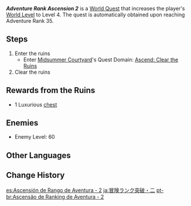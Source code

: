 {{Quest Infobox
|id            = 25003; 25005; 25007
|type          = World
|group         = Ascension
|requirement   = Reach [[Adventure Rank]] 35
|startLocation = [[Starsnatch Cliff]], [[Mondstadt]]
|region        = Mondstadt
|area          = Starfell Valley
|subarea       = Starsnatch Cliff
|domain        = Ascend: Clear the Ruins
|rewards       = Primogem*100;Acquaint Fate*2;Mora*20,000
|otherRewards  = 
*Increases [[World Level]] to 4
|characters    = Traveler
}}
'''''Adventure Rank Ascension 2''''' is a [[World Quest]] that increases the player's [[World Level]] to Level 4. The quest is automatically obtained upon reaching Adventure Rank 35.

==Steps==
{{Quest Description|The [[Adventurers' Guild]] has posted an emergency relic commission. The performance of the adventurer that takes up the challenge will affect their ranking within the guild. Take your next step towards the stars and the abyss.}}
#Enter the ruins
#* Enter [[Midsummer Courtyard]]'s Quest Domain: [[Ascend: Clear the Ruins]]
#Clear the ruins

==Rewards from the Ruins==
{{Card|Hero's Wit|4}}
{{Card|Mystic Enhancement Ore|10}}
{{Card|Liyue Shrine of Depths Key|3}}
*1 Luxurious [[chest]]

==Enemies==
* Enemy Level: 60
{{Transclude|Ascend: Clear the Ruins|Ascension Quest 2}}

==Other Languages==
{{Other Languages
|en      = Adventure Rank Ascension 2
|zhs     = 冒险等阶突破・二
|zhs_rm  = Màoxiǎn Děngjiē Túpò - Èr
|zht     = 冒險等階突破・二
|zht_rm  = Màoxiǎn Děngjiē Túpò - Èr
|zh_tl   = Adventure Rank Ascension - 2
|ja      = 冒険ランク突破・二
|ja_rm   = Bouken Ranku Toppa - Ni
|ja_tl   = Adventure Rank Breakthrough - Two
|ko      = {{tt|모험 등급 돌파|冒險等級突破}}・두 번째
|ko_tl   = Adventure Rank Breakthrough - Second
|es      = Ascensión de Rango de Aventura - 2
|es_tl   = Adventure Rank Ascension - 2
|fr      = Élévation du Niveau d'aventure - 2
|fr_tl   = Adventure Level Ascension - 2
|ru      = Возвышение Ранга приключений II
|ru_tl   = Adventure Rank Ascension II
|th      = เลื่อนขั้นแรงก์ผจญภัย 2
|th_rm   = Luean khan raeng phachon phai 2
|th_tl   = Adventure Rank Advancement 2
|th_note = The use of {{th|แรง|rm=raeng}} is a transliteration of the English word "rank."
|vi      = {{tt|Đột Phá|突破}} Hạng Mạo Hiểm - 2
|vi_tl   = Adventure Rank Breakthrough - 2
|de      = Abenteuerstufenaufstieg 2
|de_tl   = Adventure Rank Ascension 2
|id      = Ascension Rank Adventure II
|pt      = Ascensão de Ranking de Aventura - 2
|pt_tl   = Ascension of the Ranking of Adventure - 2
|tr      = Macera Rütbesi Yükseliş 2
|tr_tl   = 
|it      = Ascensione grado avventura 2
|it_tl   = 
}}

==Change History==
{{Change History|1.0}}

[[es:Ascensión de Rango de Aventura - 2]]
[[ja:冒険ランク突破・二]]
[[pt-br:Ascensão de Ranking de Aventura - 2]]